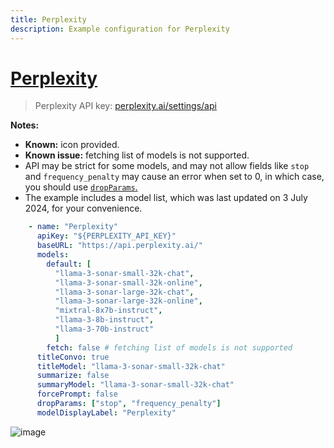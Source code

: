 ```yaml
---
title: Perplexity
description: Example configuration for Perplexity
---
```


# [Perplexity](https://www.perplexity.ai)

> Perplexity API key: [perplexity.ai/settings/api](https://www.perplexity.ai/settings/api)

**Notes:**

- **Known:** icon provided.
- **Known issue:** fetching list of models is not supported.
- API may be strict for some models, and may not allow fields like `stop` and `frequency_penalty` may cause an error when set to 0, in which case, you should use [`dropParams`.](./custom_config.md#dropparams)
- The example includes a model list, which was last updated on 3 July 2024, for your convenience.

```yaml
    - name: "Perplexity"
      apiKey: "${PERPLEXITY_API_KEY}"
      baseURL: "https://api.perplexity.ai/"
      models:
        default: [
          "llama-3-sonar-small-32k-chat",
          "llama-3-sonar-small-32k-online",
          "llama-3-sonar-large-32k-chat",
          "llama-3-sonar-large-32k-online",
          "mixtral-8x7b-instruct",
          "llama-3-8b-instruct",
          "llama-3-70b-instruct"
          ]
        fetch: false # fetching list of models is not supported
      titleConvo: true
      titleModel: "llama-3-sonar-small-32k-chat"
      summarize: false
      summaryModel: "llama-3-sonar-small-32k-chat"
      forcePrompt: false
      dropParams: ["stop", "frequency_penalty"]
      modelDisplayLabel: "Perplexity"
```

![image](https://github.com/TrinhNgocThanh/mylinks.com.vn/assets/32828263/6bf6c121-0895-4210-a1dd-e5e957992fd4)
